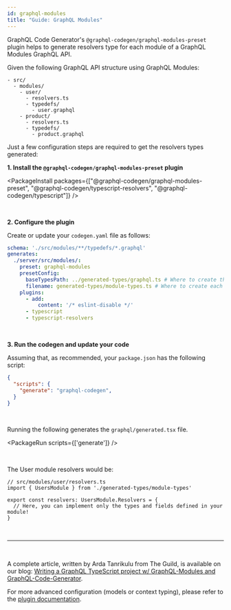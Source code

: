 ```yaml
---
id: graphql-modules
title: "Guide: GraphQL Modules"
---
```



GraphQL Code Generator's `@graphql-codegen/graphql-modules-preset` plugin helps to
generate resolvers type for each module of a GraphQL Modules GraphQL API.

Given the following GraphQL API structure using GraphQL Modules:

```
- src/
  - modules/
    - user/
      - resolvers.ts
      - typedefs/
        - user.graphql
    - product/
      - resolvers.ts
      - typedefs/
        - product.graphql
```

Just a few configuration steps are required to get the resolvers types generated:

**1. Install the `@graphql-codegen/graphql-modules-preset` plugin**

<PackageInstall packages={["@graphql-codegen/graphql-modules-preset", "@graphql-codegen/typescript-resolvers", "@graphql-codegen/typescript"]} />

<br />

**2. Configure the plugin**

Create or update your `codegen.yaml` file as follows:



```yaml
schema: './src/modules/**/typedefs/*.graphql'
generates:
  ./server/src/modules/:
    preset: graphql-modules
    presetConfig:
      baseTypesPath: ../generated-types/graphql.ts # Where to create the complete schema types
      filename: generated-types/module-types.ts # Where to create each module types
    plugins:
      - add:
          content: '/* eslint-disable */'
      - typescript
      - typescript-resolvers
```



<br />

**3. Run the codegen and update your code**

Assuming that, as recommended, your `package.json` has the following script:

```json
{
  "scripts": {
    "generate": "graphql-codegen",
  }
}
```

<br />

Running the following generates the `graphql/generated.tsx` file.

<PackageRun scripts={['generate']} />

<br />

The User module resolvers would be:

```tsx
// src/modules/user/resolvers.ts
import { UsersModule } from './generated-types/module-types'

export const resolvers: UsersModule.Resolvers = {
  // Here, you can implement only the types and fields defined in your module!
}
```



<p>&nbsp;</p>

----

<p>&nbsp;</p>

A complete article, written by Arda Tanrikulu from The Guild, is available on our blog: [Writing a GraphQL TypeScript project w/ GraphQL-Modules and GraphQL-Code-Generator](https://www.the-guild.dev/blog/graphql-typescript-modules-codegen).

For more advanced configuration (models or context typing), please refer to the [plugin documentation](/plugins/graphql-modules-preset).

